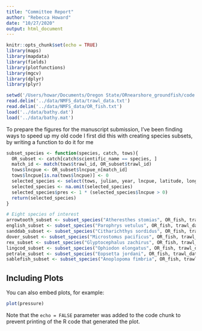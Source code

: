 ```yaml
---
title: "Committee Report"
author: "Rebecca Howard"
date: "10/27/2020"
output: html_document
---
```


```r
knitr::opts_chunk$set(echo = TRUE)
library(maps)
library(mapdata)
library(fields)
library(plotfunctions)
library(mgcv)
library(dplyr)
library(plyr)

setwd('/Users/howar/Documents/Oregon State/ORnearshore_groundfish/code')
read.delim('../data/NMFS_data/trawl_data.txt')
read.delim('../data/NMFS_data/OR_fish.txt')
load('../data/bathy.dat')
load('../data/bathy.mat')
```

To prepare the figures for the manuscript submission, I've been finding ways to speed up my old code
I first did this with creating species subsets, by writing a function to do it for me
```r
subset_species <- function(species, catch, tows){
  OR_subset <- catch[catch$scientific_name == species, ]
  match_id <- match(tows$trawl_id, OR_subset$trawl_id)
  tows$lncpue <- OR_subset$lncpue_n[match_id]
  tows$lncpue[is.na(tows$lncpue)] <- 0
  selected_species <- select(tows, julian, year, lncpue, latitude, longitude)
  selected_species <- na.omit(selected_species)
  selected_species$pres <- 1 * (selected_species$lncpue > 0)
  return(selected_species)
}

# Eight species of interest
arrowtooth_subset <- subset_species("Atheresthes stomias", OR_fish, trawl_data)
english_subset <- subset_species("Parophrys vetulus", OR_fish, trawl_data)
sanddab_subset <- subset_species("Citharichthys sordidus", OR_fish, trawl_data)
dover_subset <- subset_species("Microstomus pacificus", OR_fish, trawl_data)
rex_subset <- subset_species("Glyptocephalus zachirus", OR_fish, trawl_data)
lingcod_subset <- subset_species("Ophiodon elongatus", OR_fish, trawl_data)
petrale_subset <- subset_species("Eopsetta jordani", OR_fish, trawl_data)
sablefish_subset <- subset_species("Anoplopoma fimbria", OR_fish, trawl_data)
```

## Including Plots

You can also embed plots, for example:

```r
plot(pressure)
```

Note that the `echo = FALSE` parameter was added to the code chunk to prevent printing of the R code that generated the plot.
